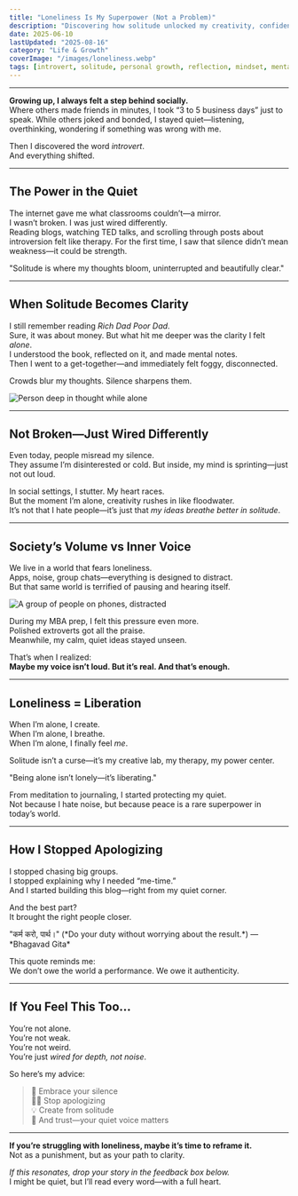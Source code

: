 ```yaml
---
title: "Loneliness Is My Superpower (Not a Problem)"
description: "Discovering how solitude unlocked my creativity, confidence, and calm in a world that celebrates noise."
date: 2025-06-10
lastUpdated: "2025-08-16"
category: "Life & Growth"
coverImage: "/images/loneliness.webp"
tags: [introvert, solitude, personal growth, reflection, mindset, mental health]
---
```



---

**Growing up, I always felt a step behind socially.**  
Where others made friends in minutes, I took “3 to 5 business days” just to speak. While others joked and bonded, I stayed quiet—listening, overthinking, wondering if something was wrong with me.

Then I discovered the word *introvert*.  
And everything shifted.

---

## The Power in the Quiet

The internet gave me what classrooms couldn’t—a mirror.  
I wasn’t broken. I was just wired differently.  
Reading blogs, watching TED talks, and scrolling through posts about introversion felt like therapy. For the first time, I saw that silence didn’t mean weakness—it could be strength.

<Quote>
"Solitude is where my thoughts bloom, uninterrupted and beautifully clear."
</Quote>

---

## When Solitude Becomes Clarity

I still remember reading *Rich Dad Poor Dad*.  
Sure, it was about money. But what hit me deeper was the clarity I felt *alone*.  
I understood the book, reflected on it, and made mental notes.  
Then I went to a get-together—and immediately felt foggy, disconnected.

Crowds blur my thoughts. Silence sharpens them.

<Image
  src="/images/thinking-alone.jpg"
  alt="Person deep in thought while alone"
  width={800}
  height={400}
  className="rounded-xl my-6 mx-auto shadow-lg"
/>

---

## Not Broken—Just Wired Differently

Even today, people misread my silence.  
They assume I’m disinterested or cold. But inside, my mind is sprinting—just not out loud.

In social settings, I stutter. My heart races.  
But the moment I’m alone, creativity rushes in like floodwater.  
It’s not that I hate people—it’s just that *my ideas breathe better in solitude*.

---

## Society’s Volume vs Inner Voice

We live in a world that fears loneliness.  
Apps, noise, group chats—everything is designed to distract.  
But that same world is terrified of pausing and hearing itself.

<Image
  src="/images/distracted-society.jpg"
  alt="A group of people on phones, distracted"
  width={800}
  height={400}
  className="rounded-xl my-6 mx-auto shadow-lg"
/>

During my MBA prep, I felt this pressure even more.  
Polished extroverts got all the praise.  
Meanwhile, my calm, quiet ideas stayed unseen.

That’s when I realized:  
**Maybe my voice isn’t loud. But it’s real. And that’s enough.**

---

## Loneliness = Liberation

When I’m alone, I create.  
When I’m alone, I breathe.  
When I’m alone, I finally feel *me*.

Solitude isn’t a curse—it’s my creative lab, my therapy, my power center.

<Quote>
"Being alone isn’t lonely—it’s liberating."
</Quote>

From meditation to journaling, I started protecting my quiet.  
Not because I hate noise, but because peace is a rare superpower in today’s world.

---

## How I Stopped Apologizing

I stopped chasing big groups.  
I stopped explaining why I needed “me-time.”  
And I started building this blog—right from my quiet corner.

And the best part?  
It brought the right people closer.

<Quote>
"कर्म करो, पार्थ।"  
(*Do your duty without worrying about the result.*) — *Bhagavad Gita*
</Quote>

This quote reminds me:  
We don’t owe the world a performance. We owe it authenticity.

---

## If You Feel This Too…

You’re not alone.  
You’re not weak.  
You’re not weird.  
You’re just *wired for depth, not noise*.

So here’s my advice:

> 💬 Embrace your silence  
> 🙅‍♂️ Stop apologizing  
> 💡 Create from solitude  
> 💛 And trust—your quiet voice matters

---

**If you’re struggling with loneliness, maybe it’s time to reframe it.**  
Not as a punishment, but as your path to clarity.

*If this resonates, drop your story in the feedback box below.*  
I might be quiet, but I’ll read every word—with a full heart.

